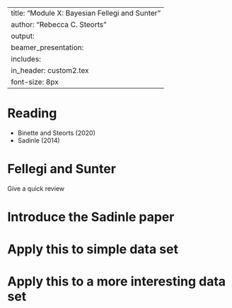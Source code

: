 
---
title: "Module X: Bayesian Fellegi and Sunter"
author: "Rebecca C. Steorts"
output: 
     beamer_presentation:
      includes: 
          in_header: custom2.tex
font-size: 8px
---

# Reading


- Binette and Steorts (2020)
- Sadinle (2014)


# Fellegi and Sunter

Give a quick review

# Introduce the Sadinle paper

# Apply this to simple data set

# Apply this to a more interesting data set 